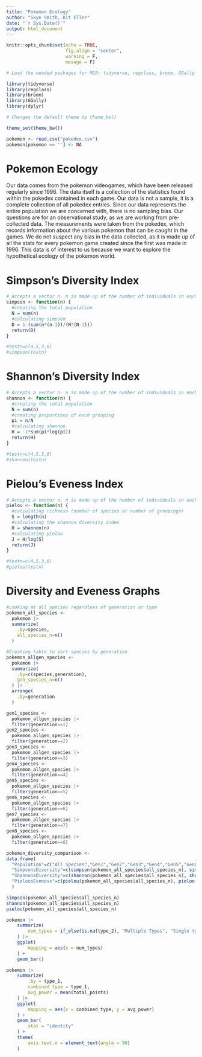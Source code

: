 ```yaml
---
title: "Pokemon Ecology"
author: "Skye Smith, Kit Eller"
date: "`r Sys.Date()`"
output: html_document
---
```

```r
knitr::opts_chunk$set(echo = TRUE,
                      fig.align = "center",
                      warning = F,
                      mesage = F)

# Load the needed packages for MLR: tidyverse, regclass, broom, GGally

library(tidyverse)
library(regclass)
library(broom)
library(GGally)
library(dplyr)

# Changes the default theme to theme_bw()

theme_set(theme_bw())

pokemon <- read.csv("pokedex.csv")
pokemon[pokemon == ''] <- NA

```
# Pokemon Ecology

Our data comes from the pokemon videogames, which have been released regularly since 1996. The data itself is a collection of the statistics found within the pokedex contained in each game. Our data is not a sample, it is a complete collection of all pokedex entries. Since our data represents the entire population we are concerned with, there is no sampling bias. Our questions are for an observational study, as we are working from pre-collected data. The measurements were taken from the pokedex, which records information about the various pokemon that can be caught in the games. We do not suspect any bias in the data collected, as it is made up of all the stats for every pokemon game created since the first was made in 1996. This data is of interest to us because we want to explore the hypothetical ecology of the pokemon world.

# Simpson's Diversity Index
```r
# Accepts a vector n. n is made up of the number of individuals in each grouping (species) of the population
simpson <- function(n) {
  #creating the total population
  N = sum(n)
  #calculating simpson
  D = 1-(sum(n*(n-1))/(N*(N-1)))
  return(D)
}

#testn=c(4,5,3,6)
#simpson(testn)

```

# Shannon's Diversity Index
```r
# Accepts a vector n. n is made up of the number of individuals in each grouping (species) of the population
shannon <- function(n) {
  #creating the total population
  N = sum(n)
  #creating proportions of each grouping
  pi = n/N
  #calculating shannon
  H = -1*sum(pi*log(pi))
  return(H)
}

#testn=c(4,5,3,6)
#shannon(testn)

```

# Pielou's Eveness Index
```r
# Accepts a vector n. n is made up of the number of individuals in each grouping (species) of the population
pielou <- function(n) {
  #calculating richness (number of species or number of groupings)
  S = length(n)
  #calculating the shannon diversity index
  H = shannon(n)
  #calculating pielou
  J = H/log(S)
  return(J)
}

#testn=c(4,5,3,6)
#pielou(testn)

```


# Diversity and Eveness Graphs
```r
#Looking at all species regardless of generation or type
pokemon_all_species <- 
  pokemon |> 
  summarize(
    .by=species,
    all_species_n=n()
  )

#Creating table to sort species by generation
pokemon_allgen_species <- 
  pokemon |> 
  summarize(
    .by=c(species,generation),
    gen_species_n=n()
  ) |> 
  arrange(
    .by=generation
  )

gen1_species <- 
  pokemon_allgen_species |> 
  filter(generation==1)
gen2_species <- 
  pokemon_allgen_species |> 
  filter(generation==2)
gen3_species <- 
  pokemon_allgen_species |> 
  filter(generation==3)
gen4_species <- 
  pokemon_allgen_species |> 
  filter(generation==4)
gen5_species <- 
  pokemon_allgen_species |> 
  filter(generation==5)
gen6_species <- 
  pokemon_allgen_species |> 
  filter(generation==6)
gen7_species <- 
  pokemon_allgen_species |> 
  filter(generation==7)
gen8_species <- 
  pokemon_allgen_species |> 
  filter(generation==8)

pokemon_diversity_comparison <- 
data.frame(
  "Population"=c("All Species","Gen1","Gen2","Gen3","Gen4","Gen5","Gen6","Gen7","Gen8"),
  "SimpsonsDiversity"=c(simpson(pokemon_all_species$all_species_n), simpson(gen1_species$gen_species_n), simpson(gen2_species$gen_species_n), simpson(gen3_species$gen_species_n), simpson(gen4_species$gen_species_n), simpson(gen5_species$gen_species_n), simpson(gen6_species$gen_species_n), simpson(gen7_species$gen_species_n), simpson(gen8_species$gen_species_n)),
  "ShannonsDiversity"=c(shannon(pokemon_all_species$all_species_n), shannon(gen1_species$gen_species_n), shannon(gen2_species$gen_species_n), shannon(gen3_species$gen_species_n), shannon(gen4_species$gen_species_n), shannon(gen5_species$gen_species_n), shannon(gen6_species$gen_species_n), shannon(gen7_species$gen_species_n), shannon(gen8_species$gen_species_n)),
  "PielousEveness"=c(pielou(pokemon_all_species$all_species_n), pielou(gen1_species$gen_species_n), pielou(gen2_species$gen_species_n), pielou(gen3_species$gen_species_n), pielou(gen4_species$gen_species_n), pielou(gen5_species$gen_species_n), pielou(gen6_species$gen_species_n), pielou(gen7_species$gen_species_n), pielou(gen8_species$gen_species_n))
  )

simpson(pokemon_all_species$all_species_n)
shannon(pokemon_all_species$all_species_n)
pielou(pokemon_all_species$all_species_n)

```




```r

pokemon |>
	summarize(
		num_types = if_else(is.na(type_2), "Multiple Types", "Single type")
	) |>
	ggplot(
		mapping = aes(x = num_types)
	) + 
	geom_bar()

pokemon |>
	summarize(
		.by = type_1,
		combined_type = type_1,
		avg_power = mean(total_points)
	) |>
	ggplot(
		mapping = aes(x = combined_type, y = avg_power)
	) +
	geom_bar(
		stat = "identity"
	) +
	theme(
		axis.text.x = element_text(angle = 90)
	)
	

```




